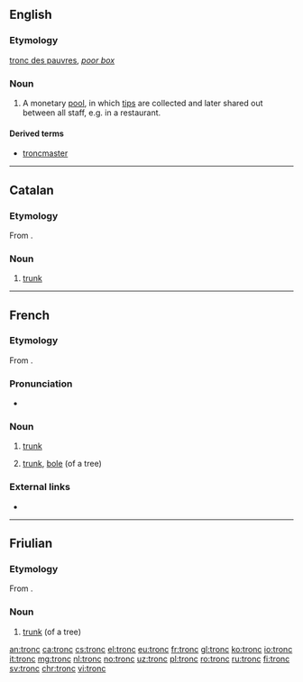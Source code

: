 ==English==

===Etymology===
{{etyl|fr|en}} [[tronc des pauvres]], ''[[poor box]]''

===Noun===
{{en-noun}}

# {{context|British|lang=en}} A monetary [[pool]], in which [[tips]] are collected and later shared out between all staff, e.g. in a restaurant.

====Derived terms====
* [[troncmaster]]

----

==Catalan==

===Etymology===
From {{etyl|la|ca}} {{term|truncus|lang=la}}.

===Noun===
{{ca-noun|m}}

# [[trunk]] {{gloss|of a tree}}

----

==French==

===Etymology===
From {{etyl|la|fr}} {{term|truncus|lang=la}}.

===Pronunciation===
* {{audio|Fr-tronc.ogg|audio|lang=fr}}

===Noun===
{{fr-noun|m}}

# {{context|anatomy|lang=fr}} [[trunk]]
# {{context|botany|lang=fr}} [[trunk]], [[bole]] (of a tree)

===External links===
* {{R:TLFi}}

----

==Friulian==

===Etymology===
From {{etyl|la|fur}} {{term|truncus|lang=la}}.

===Noun===
{{fur-noun|m}}

# [[trunk]] (of a tree)

[[an:tronc]]
[[ca:tronc]]
[[cs:tronc]]
[[el:tronc]]
[[eu:tronc]]
[[fr:tronc]]
[[gl:tronc]]
[[ko:tronc]]
[[io:tronc]]
[[it:tronc]]
[[mg:tronc]]
[[nl:tronc]]
[[no:tronc]]
[[uz:tronc]]
[[pl:tronc]]
[[ro:tronc]]
[[ru:tronc]]
[[fi:tronc]]
[[sv:tronc]]
[[chr:tronc]]
[[vi:tronc]]